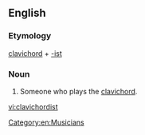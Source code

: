 ==English==

===Etymology===
[[clavichord]] + [[-ist]]

===Noun===
{{en-noun}}

# Someone who plays the [[clavichord]].

[[Category:en:Musicians]]

[[vi:clavichordist]]
